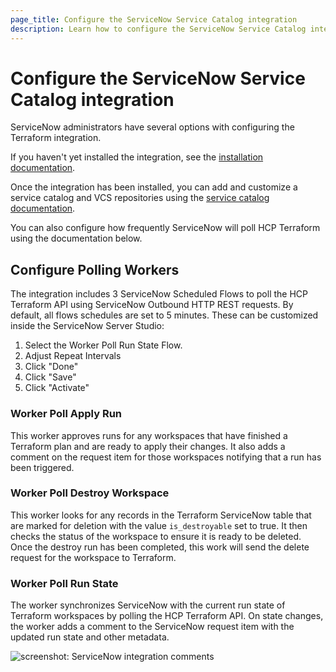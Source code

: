 ```yaml
---
page_title: Configure the ServiceNow Service Catalog integration
description: Learn how to configure the ServiceNow Service Catalog integration workers.
---
```


# Configure the ServiceNow Service Catalog integration

ServiceNow administrators have several options with configuring the Terraform
integration.

If you haven't yet installed the integration, see the [installation
documentation](/terraform/cloud-docs/integrations/service-now/service-catalog-terraform).

Once the integration has been installed, you can add and customize a service
catalog and VCS repositories using the [service catalog
documentation](/terraform/cloud-docs/integrations/service-now/service-catalog-terraform/service-catalog-config).

You can also configure how frequently ServiceNow will poll HCP Terraform using
the documentation below.

## Configure Polling Workers

The integration includes 3 ServiceNow Scheduled Flows to poll the HCP Terraform
API using ServiceNow Outbound HTTP REST requests. By default, all flows
schedules are set to 5 minutes. These can be customized inside the ServiceNow
Server Studio:

1. Select the Worker Poll Run State Flow.
1. Adjust Repeat Intervals
1. Click "Done"
1. Click "Save"
1. Click "Activate"

### Worker Poll Apply Run

This worker approves runs for any workspaces that have finished a Terraform plan
and are ready to apply their changes. It also adds a comment on the request item
for those workspaces notifying that a run has been triggered.

### Worker Poll Destroy Workspace

This worker looks for any records in the Terraform ServiceNow table that are
marked for deletion with the value `is_destroyable` set to true. It then checks
the status of the workspace to ensure it is ready to be deleted. Once the
destroy run has been completed, this work will send the delete request for the
workspace to Terraform.

### Worker Poll Run State

The worker synchronizes ServiceNow with the current run state of Terraform
workspaces by polling the HCP Terraform API. On state changes, the worker adds
a comment to the ServiceNow request item with the updated run state and other
metadata.

![screenshot: ServiceNow integration comments](/img/docs/service-now-comments.png)
